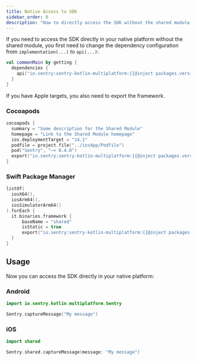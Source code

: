 ```yaml
---
title: Native Access to SDK
sidebar_order: 8
description: "How to directly access the SDK without the shared module."
---
```


If you need to access the SDK directly in your native platform without the shared module, you first need to change the dependency configuration from `implementation(...)` to `api(...)`:

```kotlin {filename:shared/build.gradle.kts}
val commonMain by getting {
  dependencies {
    api("io.sentry:sentry-kotlin-multiplatform:{{@inject packages.version('sentry.kotlin.kmp', '0.0.1-alpha.2') }}")
  }
}
```

If you have Apple targets, you also need to export the framework.

### Cocoapods

```kotlin {filename:shared/build.gradle.kts}
cocoapods {
  summary = "Some description for the Shared Module"
  homepage = "Link to the Shared Module homepage"
  ios.deploymentTarget = "14.1"
  podfile = project.file("../iosApp/Podfile")
  pod("Sentry", "~> 8.4.0")
  export("io.sentry:sentry-kotlin-multiplatform:{{@inject packages.version('sentry.kotlin.kmp', '0.0.1-alpha.2') }}")
}
```

### Swift Package Manager

```kotlin {filename:shared/build.gradle.kts}
listOf(
  iosX64(),
  iosArm64(),
  iosSimulatorArm64()
).forEach {
  it.binaries.framework {
      baseName = "shared"
      isStatic = true
      export("io.sentry:sentry-kotlin-multiplatform:{{@inject packages.version('sentry.kotlin.kmp', '0.0.1-alpha.2') }}")
  }
}
```

## Usage

Now you can access the SDK directly in your native platform:

### Android

```kotlin
import io.sentry.kotlin.multiplatform.Sentry

Sentry.captureMessage("My message")
```

### iOS

```swift
import shared

Sentry.shared.captureMessage(message: "My message")
```
